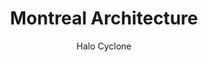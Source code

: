 ---
layout: "@layouts/MDXVideo.astro"
author: Halo Cyclone
pubDatetime: 2024-07-31T16:00:00+00:00
title: Montreal Architecture
type: 'VLOG'
slug: montreal-architecture
featured: true
tags:
  - travels
  - city
  - architecture
  - adventures
class: "2024 > All > Canada > Montreal"
description: "Montreal blends historic charm with modern energy"
album: "skicyclerun"
videoID: "5JL6R62X0Dw"
cover: "Travel_MontrealOldTown.png"
auth_required: false
lat: 45.5089
lon: -73.5617
---